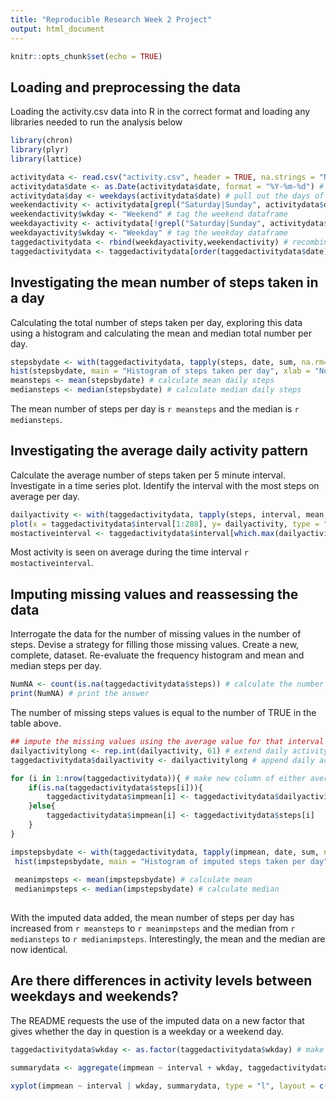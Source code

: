```yaml
---
title: "Reproducible Research Week 2 Project"
output: html_document
---
```


```r
knitr::opts_chunk$set(echo = TRUE)
```

## Loading and preprocessing the data

Loading the activity.csv data into R in the correct format and loading any libraries needed to run the analysis below

```r
library(chron)
library(plyr)
library(lattice)

activitydata <- read.csv("activity.csv", header = TRUE, na.strings = "NA", stringsAsFactors = FALSE) # import data
activitydata$date <- as.Date(activitydata$date, format = "%Y-%m-%d") # convert date column to correct format
activitydata$day <- weekdays(activitydata$date) # pull out the days of the week
weekendactivity <- activitydata[grepl("Saturday|Sunday", activitydata$day),] # subset a weekend dataframe
weekendactivity$wkday <- "Weekend" # tag the weekend dataframe
weekdayactivity <- activitydata[!grepl("Saturday|Sunday", activitydata$day),] # subset the weekday dataframe
weekdayactivity$wkday <- "Weekday" # tag the weekday dataframe
taggedactivitydata <- rbind(weekdayactivity,weekendactivity) # recombine the data
taggedactivitydata <- taggedactivitydata[order(taggedactivitydata$date),] # return to date order


```


## Investigating the mean number of steps taken in a day

Calculating the total number of steps taken per day, exploring this data using a histogram and calculating the mean and median total number per day.

```r
stepsbydate <- with(taggedactivitydata, tapply(steps, date, sum, na.rm=TRUE)) # Calculate total steps per day
hist(stepsbydate, main = "Histogram of steps taken per day", xlab = "Number of steps in a day", col = "lightblue", las=1, breaks = 10, ylim = c(0,20), xlim = c(0,25000)) # Plot histogram of daily steps
meansteps <- mean(stepsbydate) # calculate mean daily steps
mediansteps <- median(stepsbydate) # calculate median daily steps
```

The mean number of steps per day is `r meansteps` and the median is `r mediansteps`.


## Investigating the average daily activity pattern

Calculate the average number of steps taken per 5 minute interval. Investigate in a time series plot. Identify the interval with the most steps on average per day.

```r
dailyactivity <- with(taggedactivitydata, tapply(steps, interval, mean, na.rm=TRUE)) # Calculate mean steps per interval of the day
plot(x = taggedactivitydata$interval[1:288], y= dailyactivity, type = "l", xlab = "Five minute interval", ylab= "Average number of steps per day", main = "Daily steps activity by 5 minute interval", col = "blue") # Plot a line chart of the steps per interval on an average day
mostactiveinterval <- taggedactivitydata$interval[which.max(dailyactivity)] # identify the most active interval
```

Most activity is seen on average during the time interval `r mostactiveinterval`.


## Imputing missing values and reassessing the data

Interrogate the data for the number of missing values in the number of steps. Devise a strategy for filling those missing values. Create a new, complete, dataset. Re-evaluate the frequency histogram and mean and median steps per day.

```r
NumNA <- count(is.na(taggedactivitydata$steps)) # calculate the number of NAs in steps data
print(NumNA) # print the answer
```
The number of missing steps values is equal to the number of TRUE in the table above.

```r
## impute the missing values using the average value for that interval
dailyactivitylong <- rep.int(dailyactivity, 61) # extend daily activity vector to nrows of dataframe
taggedactivitydata$dailyactivity <- dailyactivitylong # append daily activity vector

for (i in 1:nrow(taggedactivitydata)){ # make new column of either average interval value (if NA) or existing steps value if not missing
    if(is.na(taggedactivitydata$steps[i])){
        taggedactivitydata$impmean[i] <- taggedactivitydata$dailyactivity[i]
    }else{
        taggedactivitydata$impmean[i] <- taggedactivitydata$steps[i]
    }
}

impstepsbydate <- with(taggedactivitydata, tapply(impmean, date, sum, na.rm=TRUE)) # re-calculate steps per day
 hist(impstepsbydate, main = "Histogram of imputed steps taken per day", xlab = "Number of steps in a day", col = "lightblue", las=1, breaks = 10, ylim = c(0,30), xlim = c(0,25000)) # plot as histogram
 
 meanimpsteps <- mean(impstepsbydate) # calculate mean
 medianimpsteps <- median(impstepsbydate) # calculate median
 
```

With the imputed data added, the mean number of steps per day has increased from `r meansteps` to `r meanimpsteps` and the median from `r mediansteps` to `r medianimpsteps`. Interestingly, the mean and the median are now identical.


## Are there differences in activity levels between weekdays and weekends?

The README requests the use of the imputed data on a new factor that gives whether the day in question is a weekday or a weekend day.


```r
taggedactivitydata$wkday <- as.factor(taggedactivitydata$wkday) # make wkday column a factor

summarydata <- aggregate(impmean ~ interval + wkday, taggedactivitydata, mean) # summarise data by interval and weekday/weekend

xyplot(impmean ~ interval | wkday, summarydata, type = "l", layout = c(1,2), xlab = "Interval", ylab = "Number of steps", main = "Activity split by weekend or weekday") # plot the data on a lattice plot
```



